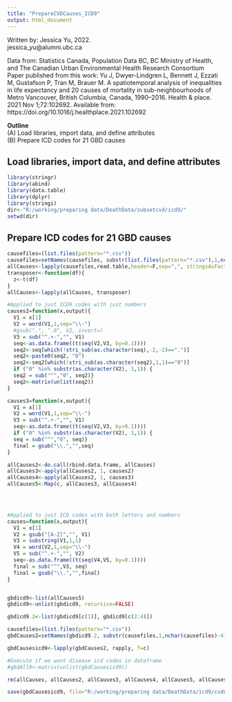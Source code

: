 ```yaml
---
title: "PrepareCVDCauses_ICD9"
output: html_document
---
```


   Written by: Jessica Yu, 2022.                                                                         
               jessica_yu@alumni.ubc.ca                                                                               
                                                                                             
   Data from: Statistics Canada, Population Data BC, BC Ministry of Health, and The Canadian Urban Environmental Health Research Consortium                       
   Paper published from this work: 
   Yu J, Dwyer-Lindgren L, Bennett J, Ezzati M, Gustafson P, Tran M, Brauer M. A spatiotemporal analysis of inequalities in life expectancy and 20 causes of mortality in sub-neighbourhoods of Metro Vancouver, British Columbia, Canada, 1990–2016. Health & place. 2021 Nov 1;72:102692. Available from: https://doi.org/10.1016/j.healthplace.2021.102692                                                    
                                                                                                         
   **Outline**                                                                                               
             (A) Load libraries, import data, and define attributes                                                  
             (B) Prepare ICD codes for 21 GBD causes                                              
             
## Load libraries, import data, and define attributes 

```r
library(stringr)
library(abind)
library(data.table)
library(dplyr)
library(stringi)
dir<-"R:/working/preparing data/DeathData/subsetcvd/icd9/"
setwd(dir)
```

## Prepare ICD codes for 21 GBD causes

```r
causefiles=(list.files(pattern="*.csv"))
causefiles=setNames(causefiles, substr(list.files(pattern="*.csv"),1,nchar(causefiles)-4))
allCauses<-lapply(causefiles,read.table,header=F,sep=",", stringsAsFactors=F)
transposer<-function(df){
  z<-t(df)
}
allCauses<-lapply(allCauses, transposer)

#Applied to just ICD9 codes with just numbers
causes2=function(x,output){
  V1 = x[1]
  V2 = word(V1,1,sep="\\-")
  #gsub(".", ".0", V2, invert=)
  V3 = sub("^.+-","", V1)
  seq<-as.data.frame((t(seq(V2,V3, by=0.1))))
  seq2<-seq[which(!stri_sub(as.character(seq),-2,-2)==".")]
  seq2<-paste0(seq2, "0")
  seq2<-seq2[which(!stri_sub(as.character(seq2),1,1)=="0")]
  if ("0" %in% substr(as.character(V2), 1,1)) {
  seq2 = sub("^","0", seq2)}
  seq2<-matrix(unlist(seq2))
}

causes3=function(x,output){
  V1 = x[1]
  V2 = word(V1,1,sep="\\-")
  V3 = sub("^.+-","", V1)
  seq<-as.data.frame((t(seq(V2,V3, by=0.1))))
  if ("0" %in% substr(as.character(V2), 1,1)) {
  seq = sub("^","0", seq)}
  final = gsub("\\.","",seq)
}

allCauses2<-do.call(rbind.data.frame, allCauses)
allCauses3<-apply(allCauses2, 1, causes2)
allCauses4<-apply(allCauses2, 1, causes3)
allCauses5<-Map(c, allCauses3, allCauses4)



  
#Applied to just ICD codes with both letters and numbers
causes=function(x,output){
  V1 = x[1]
  V2 = gsub("[A-Z]","", V1)
  V3 = substring(V1,1,1)
  V4 = word(V2,1,sep="\\-")
  V5 = sub("^.+-","", V2)
  seq<-as.data.frame((t(seq(V4,V5, by=0.1))))
  final = sub("^",V3, seq)
  final = gsub("\\.","",final)
}


gbdicd9<-list(allCauses5)
gbdicd9<-unlist(gbdicd9, recursive=FALSE)

gbdicd9.2<-list(gbdicd9[c(1)], gbdicd9[c(2:4)]) 

causefiles=(list.files(pattern="*.csv"))
gbdCauses2=setNames(gbdicd9.2, substr(causefiles,1,nchar(causefiles)-4))

gbdCausesicd9<-lapply(gbdCauses2, rapply, f=c)

#Execute if we want disease icd codes in dataframe
#gbdAll9<-matrix(unlist(gbdCausesicd9))

rm(allCauses, allCauses2, allCauses3, allCauses4, allCauses5, allCauses6, gbdCauses2, gbdicd9, gbdicd9.2, newCodes, newCodes2, causes, causes2, newnames, transposer)

save(gbdCausesicd9, file="R:/working/preparing data/DeathData/icd9/cvdCausesicd9.RData")
```

